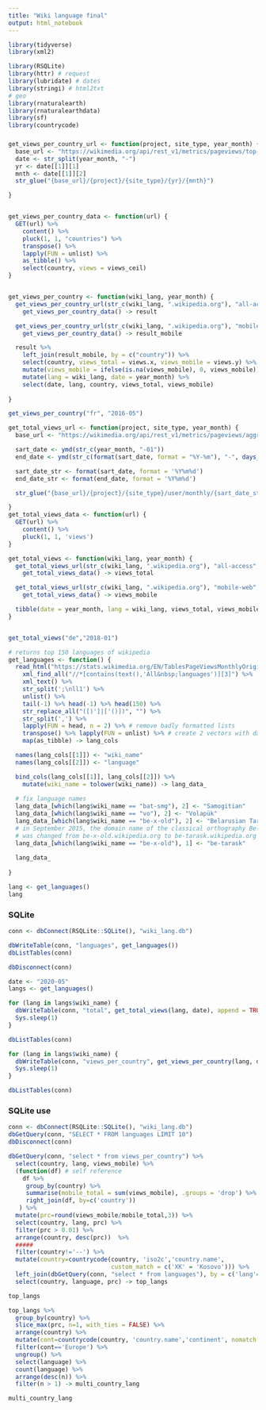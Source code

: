 ```yaml
---
title: "Wiki language final"
output: html_notebook
---
```



```r
library(tidyverse)
library(xml2)

library(RSQLite)
library(httr) # request
library(lubridate) # dates
library(stringi) # html2txt
# geo
library(rnaturalearth)
library(rnaturalearthdata)
library(sf)
library(countrycode)
```


###


```r

get_views_per_country_url <- function(project, site_type, year_month) {
  base_url <- "https://wikimedia.org/api/rest_v1/metrics/pageviews/top-by-country"
  date <- str_split(year_month, "-")
  yr <- date[[1]][1]
  mnth <- date[[1]][2]
  str_glue("{base_url}/{project}/{site_type}/{yr}/{mnth}")

}


get_views_per_country_data <- function(url) {
  GET(url) %>%
    content() %>%
    pluck(1, 1, "countries") %>%
    transpose() %>%
    lapply(FUN = unlist) %>%
    as_tibble() %>%
    select(country, views = views_ceil)
}


get_views_per_country <- function(wiki_lang, year_month) {
  get_views_per_country_url(str_c(wiki_lang, ".wikipedia.org"), "all-access", year_month) %>%
    get_views_per_country_data() -> result

  get_views_per_country_url(str_c(wiki_lang, ".wikipedia.org"), "mobile-web", year_month) %>%
    get_views_per_country_data() -> result_mobile

  result %>%
    left_join(result_mobile, by = c("country")) %>%
    select(country, views_total = views.x, views_mobile = views.y) %>%
    mutate(views_mobile = ifelse(is.na(views_mobile), 0, views_mobile)) %>%
    mutate(lang = wiki_lang, date = year_month) %>%
    select(date, lang, country, views_total, views_mobile)
  
}

get_views_per_country("fr", "2016-05")
```

```r
get_total_views_url <- function(project, site_type, year_month) {
  base_url <- "https://wikimedia.org/api/rest_v1/metrics/pageviews/aggregate"

  sart_date <- ymd(str_c(year_month, "-01"))
  end_date <- ymd(str_c(format(sart_date, format = "%Y-%m"), "-", days_in_month(sart_date)))

  sart_date_str <- format(sart_date, format = '%Y%m%d')
  end_date_str <- format(end_date, format = '%Y%m%d')

  str_glue("{base_url}/{project}/{site_type}/user/monthly/{sart_date_str}/{end_date_str}")

}
get_total_views_data <- function(url) {
  GET(url) %>%
    content() %>%
    pluck(1, 1, 'views')
}

get_total_views <- function(wiki_lang, year_month) {
  get_total_views_url(str_c(wiki_lang, ".wikipedia.org"), "all-access", year_month) %>%
    get_total_views_data() -> views_total

  get_total_views_url(str_c(wiki_lang, ".wikipedia.org"), "mobile-web", year_month) %>%
    get_total_views_data() -> views_mobile

  tibble(date = year_month, lang = wiki_lang, views_total, views_mobile)
}


get_total_views("de","2018-01") 

```

```r
# returns top 150 languages of wikipedia
get_languages <- function() {
  read_html("https://stats.wikimedia.org/EN/TablesPageViewsMonthlyOriginalCombined.htm") %>%
    xml_find_all("//*[contains(text(),'All&nbsp;languages')][3]") %>%
    xml_text() %>%
    str_split(';\nll1') %>%
    unlist() %>%
    tail(-1) %>% head(-1) %>% head(150) %>%
    str_replace_all("([)']|['()])", "") %>%
    str_split(',') %>%
    lapply(FUN = head, n = 2) %>% # remove badly formatted lists
    transpose() %>% lapply(FUN = unlist) %>% # create 2 vectors with data
    map(as_tibble) -> lang_cols

  names(lang_cols[[1]]) <- "wiki_name"
  names(lang_cols[[2]]) <- "language"

  bind_cols(lang_cols[[1]], lang_cols[[2]]) %>%
    mutate(wiki_name = tolower(wiki_name)) -> lang_data_
  
  # fix language names
  lang_data_[which(lang$wiki_name == "bat-smg"), 2] <- "Samogitian"
  lang_data_[which(lang$wiki_name == "vo"), 2] <- "Volapük"
  lang_data_[which(lang$wiki_name == "be-x-old"), 2] <- "Belarusian Taraškievica"
  # in September 2015, the domain name of the classical orthography Belarusian Wikipedias 
  # was changed from be-x-old.wikipedia.org to be-tarask.wikipedia.org
  lang_data_[which(lang$wiki_name == "be-x-old"), 1] <- "be-tarask"
  
  lang_data_
    
}

lang <- get_languages()
lang
```


### SQLite

```r
conn <- dbConnect(RSQLite::SQLite(), "wiki_lang.db")
```


```r
dbWriteTable(conn, "languages", get_languages())
dbListTables(conn)
```

```r
dbDisconnect(conn)
```



```r
date <- "2020-05"
langs <- get_languages()

for (lang in langs$wiki_name) {
  dbWriteTable(conn, "total", get_total_views(lang, date), append = TRUE)
  Sys.sleep(1)
}

dbListTables(conn)
```

```r
for (lang in langs$wiki_name) {
  dbWriteTable(conn, "views_per_country", get_views_per_country(lang, date), append = TRUE)
  Sys.sleep(1)
}

dbListTables(conn)
```


### SQLite use
```r

conn <- dbConnect(RSQLite::SQLite(), "wiki_lang.db")
dbGetQuery(conn, "SELECT * FROM languages LIMIT 10")
dbDisconnect(conn)
```


```r
dbGetQuery(conn, "select * from views_per_country") %>% 
  select(country, lang, views_mobile) %>% 
  (function(df) # self reference
    df %>% 
     group_by(country) %>% 
     summarise(mobile_total = sum(views_mobile), .groups = 'drop') %>%
     right_join(df, by=c('country'))
   ) %>% 
  mutate(prc=round(views_mobile/mobile_total,3)) %>% 
  select(country, lang, prc) %>% 
  filter(prc > 0.01) %>% 
  arrange(country, desc(prc))  %>% 
  #####
  filter(country!='--') %>% 
  mutate(country=countrycode(country, 'iso2c','country.name', 
                             custom_match = c('XK' = 'Kosovo'))) %>% 
  left_join(dbGetQuery(conn, "select * from languages"), by = c('lang'='wiki_name')) %>% 
  select(country, language, prc) -> top_langs

top_langs
```

```r
top_langs %>% 
  group_by(country) %>% 
  slice_max(prc, n=1, with_ties = FALSE) %>% 
  arrange(country) %>% 
  mutate(cont=countrycode(country, 'country.name','continent', nomatch = '-')) %>% 
  filter(cont=='Europe') %>% 
  ungroup() %>% 
  select(language) %>% 
  count(language) %>% 
  arrange(desc(n)) %>% 
  filter(n > 1) -> multi_country_lang

multi_country_lang
```

























